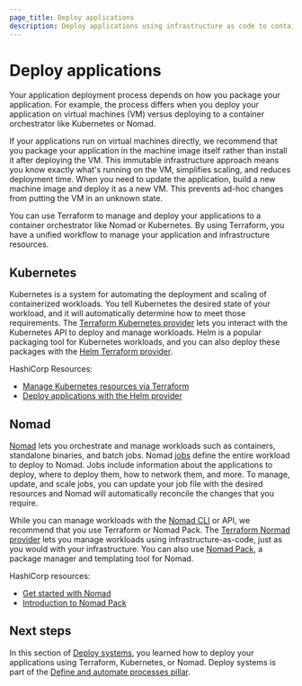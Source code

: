 ```yaml
---
page_title: Deploy applications
description: Deploy applications using infrastructure as code to container orchestrators or virtual machines with immutable infrastructure patterns.
---
```


# Deploy applications

Your application deployment process depends on how you package your application. For example, the process differs when you deploy your application on virtual machines (VM) versus deploying to a container orchestrator like  Kubernetes or Nomad.

If your applications run on virtual machines directly, we recommend that you package your application in the machine image itself rather than install it after deploying the VM. This immutable infrastructure approach means you know exactly what's running on the VM, simplifies scaling, and reduces deployment time. When you need to update the application, build a new machine image and deploy it as a new VM. This prevents ad-hoc changes from putting the VM in an unknown state.

You can use Terraform to manage and deploy your applications to a container orchestrator like Nomad or Kubernetes. By using Terraform, you have a unified workflow to manage your application and infrastructure resources.

## Kubernetes

Kubernetes is a system for automating the deployment and scaling of containerized workloads. You tell Kubernetes the desired state of your workload, and it will automatically determine how to meet those requirements. The [Terraform Kubernetes provider](https://registry.terraform.io/providers/hashicorp/kubernetes/latest) lets you interact with the Kubernetes API to deploy and manage workloads. Helm is a popular packaging tool for Kubernetes workloads, and you can also deploy these packages with the [Helm Terraform provider](https://registry.terraform.io/providers/hashicorp/helm/latest/docs).

HashiCorp Resources:

- [Manage Kubernetes resources via Terraform](/terraform/tutorials/kubernetes/kubernetes-provider)
- [Deploy applications with the Helm provider](/terraform/tutorials/kubernetes/helm-provider)

## Nomad

[Nomad](/nomad) lets you orchestrate and manage workloads such as containers, standalone binaries, and batch jobs. Nomad [jobs](/nomad/docs/job-specification) define the entire workload to deploy to Nomad. Jobs include information about the applications to deploy, where to deploy them, how to network them, and more. To manage, update, and scale jobs, you can update your job file with the desired resources and Nomad will automatically reconcile the changes that you require.

While you can manage workloads with the [Nomad CLI](/nomad/docs/commands) or API, we recommend that you use Terraform or Nomad Pack. The [Terraform Normad provider](https://registry.terraform.io/providers/hashicorp/nomad/latest) lets you manage workloads using infrastructure-as-code, just as you would with your infrastructure. You can also use [Nomad Pack](https://github.com/hashicorp/nomad-pack), a package manager and templating tool for Nomad.

HashiCorp resources:

- [Get started with Nomad](/nomad/tutorials/get-started)
- [Introduction to Nomad Pack](/nomad/tutorials/nomad-pack/nomad-pack-intro)

## Next steps

In this section of [Deploy systems](/well-architected-framework/define-and-automate-processes/deploy-systems), you learned how to deploy your applications using Terraform, Kubernetes, or Nomad. Deploy systems is part of the [Define and automate processes pillar](/well-architected-framework/define-and-automate-processes).